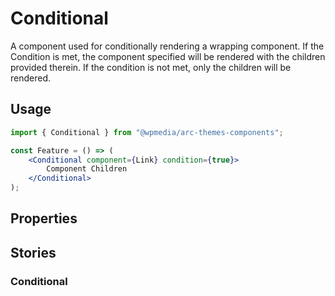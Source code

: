 


<Meta of={IndexStories} />

# Conditional

A component used for conditionally rendering a wrapping component. If the Condition is met, the component specified will be rendered with the children provided therein. If the condition is not met, only the children will be rendered.

## Usage

```jsx
import { Conditional } from "@wpmedia/arc-themes-components";

const Feature = () => (
	<Conditional component={Link} condition={true}>
		Component Children
	</Conditional>
);
```

## Properties

<Controls />

## Stories

### Conditional

<Story of={IndexStories.DefaultConditional} />

